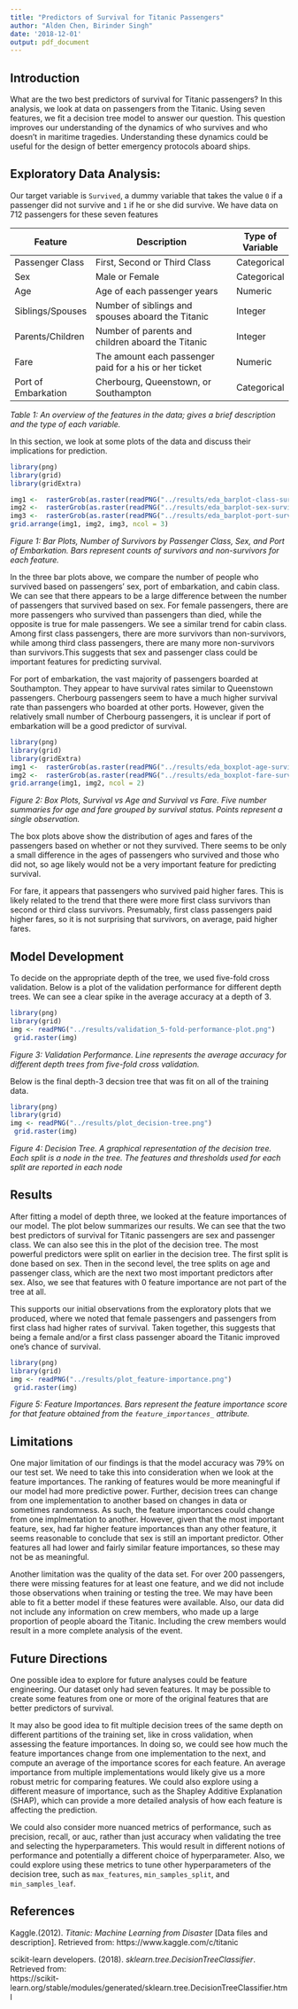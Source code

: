 ```yaml
---
title: "Predictors of Survival for Titanic Passengers"
author: "Alden Chen, Birinder Singh"
date: '2018-12-01'
output: pdf_document
---
```


## Introduction

What are the two best predictors of survival for Titanic passengers? In this analysis, we look at data on passengers from the Titanic. Using seven features, we fit a decision tree model to answer our question. This question improves our understanding of the dynamics of who survives and who doesn't in maritime tragedies. Understanding these dynamics could be useful for the design of better emergency protocols aboard ships.  

## Exploratory Data Analysis:

Our target variable is `Survived`, a dummy variable that takes the value `0` if a passenger did not survive and `1` if he or she did survive. We have data on 712 passengers for these seven features
  
|Feature	           |Description	                                    | Type of Variable |
|--------------------|-------------------------------------------------|-----------------|
|Passenger Class	   |First, Second or Third Class | Categorical |
|Sex	               |Male or Female |    Categorical |
|Age                 |Age of each passenger years	| Numeric |
|Siblings/Spouses	   |Number of siblings and spouses aboard the Titanic | Integer|
|Parents/Children	   |Number of parents and children aboard the Titanic | Integer|
|Fare	               |The amount each passenger paid for a his or her ticket | Numeric |
|Port of Embarkation |Cherbourg, Queenstown, or Southampton |  Categorical|  

*Table 1: An overview of the features in the data; gives a brief description and the type of each variable.*  



In this section, we look at some plots of the data and discuss their implications for prediction.    

```r

library(png)
library(grid)
library(gridExtra)

img1 <-  rasterGrob(as.raster(readPNG("../results/eda_barplot-class-survival.png")), interpolate = FALSE)
img2 <-  rasterGrob(as.raster(readPNG("../results/eda_barplot-sex-survival.png")), interpolate = FALSE)
img3 <-  rasterGrob(as.raster(readPNG("../results/eda_barplot-port-survival.png")), interpolate = FALSE)
grid.arrange(img1, img2, img3, ncol = 3)  
```    
*Figure 1: Bar Plots, Number of Survivors by Passenger Class, Sex, and Port of Embarkation. Bars represent counts of survivors and non-survivors for each feature.*  

In the three bar plots above, we compare the number of people who survived based on passengers' sex, port of embarkation, and cabin class. We can see that there appears to be a large difference between the number of passengers that survived based on sex. For female passengers, there are more passengers who survived than passengers than died, while the opposite is true for male passengers. We see a similar trend for cabin class. Among first class passengers, there are more survivors than non-survivors, while among third class passengers, there are many more non-survivors than survivors.This suggests that sex and passenger class could be important features for predicting survival.  

For port of embarkation, the vast majority of passengers boarded at Southampton. They appear to have survival rates similar to Queenstown passengers. Cherbourg passengers seem to have a much higher survival rate than passengers who boarded at other ports. However, given the relatively small number of Cherbourg passengers, it is unclear if port of embarkation will be a good predictor of survival.  


```r

library(png)
library(grid)
library(gridExtra)
img1 <-  rasterGrob(as.raster(readPNG("../results/eda_boxplot-age-survival.png")), interpolate = FALSE)
img2 <-  rasterGrob(as.raster(readPNG("../results/eda_boxplot-fare-survival.png")), interpolate = FALSE)
grid.arrange(img1, img2, ncol = 2)


```  

*Figure 2: Box Plots, Survival vs Age and Survival vs Fare. Five number summaries for age and fare grouped by survival status. Points represent a single observation.*  

The box plots above show the distribution of ages and fares of the passengers based on whether or not they survived. There seems to be only a small difference in the ages of passengers who survived and those who did not, so age likely would not be a very important feature for predicting survival.  

For fare, it appears that passengers who survived paid higher fares. This is likely related to the trend that there were more first class survivors than second or third class survivors. Presumably, first class passengers paid higher fares, so it is not surprising that survivors, on average, paid higher fares.  

## Model Development  

To decide on the appropriate depth of the tree, we used five-fold cross validation. Below is a plot of the validation performance for different depth trees. We can see a clear spike in the average accuracy at a depth of 3.   

 
```r
library(png)
library(grid)
img <- readPNG("../results/validation_5-fold-performance-plot.png")
 grid.raster(img)
```    

*Figure 3: Validation Performance. Line represents the average accuracy for different depth trees from five-fold cross validation.*  

Below is the final depth-3 decsion tree that was fit on all of the training data. 

```r
library(png)
library(grid)
img <- readPNG("../results/plot_decision-tree.png")
 grid.raster(img)
```  
*Figure 4: Decision Tree. A graphical representation of the decision tree. Each split is a node in the tree. The features and thresholds used for each split are reported in each node*  

## Results  

After fitting a model of depth three, we looked at the feature importances of our model. The plot below summarizes our results. We can see that the two best predictors of survival for Titanic passengers are sex and passenger class. We can also see this in the plot of the decision tree. The most powerful predictors were split on earlier in the decision tree. The first split is done based on sex. Then in the second level, the tree splits on age and passenger class, which are the next two most important predictors after sex. Also, we see that features with 0 feature importance are not part of the tree at all.   

This supports our initial observations from the exploratory plots that we produced, where we noted that female passengers and passengers from first class had higher rates of survival. Taken together, this suggests that being a female  and/or a first class passenger aboard the Titanic improved one's chance of survival.  

 
```r
library(png)
library(grid)
img <- readPNG("../results/plot_feature-importance.png")
 grid.raster(img)
```  

*Figure 5: Feature Importances. Bars represent the feature importance score for that feature obtained from the `feature_importances_` attribute.* 

## Limitations 
One major limitation of our findings is that the model accuracy was 79% on our test set. We need to take this into consideration when we look at the feature importances. The ranking of features would be more meaningful if our model had more predictive power. Further, decision trees can change from one implementation to another based on changes in data or sometimes randomness. As such, the feature importances could change from one implmentation to another. However, given that the most important feature, sex, had far higher feature importances than any other feature, it seems reasonable to conclude that sex is still an important predictor. Other features all had lower and fairly similar feature importances, so these may not be as meaningful. 

Another limitation was the quality of the data set. For over 200 passengers, there were missing features for at least one feature, and we did not include those observations when training or testing the tree. We may have been able to fit a better model if these features were available. Also, our data did not include any information on crew members, who made up a large proportion of people aboard the Titanic. Including the crew members would result in a more complete analysis of the event. 

## Future Directions

One possible idea to explore for future analyses could be feature engineering. Our dataset only had seven features. It may be possible to create some features from one or more of the original features that are better predictors of survival.  

It may also be good idea to fit multiple decision trees of the same depth on different partitions of the training set, like in cross validation, when assessing the feature importances. In doing so, we could see how much the feature importances change from one implementation to the next, and compute an average of the importance scores for each feature. An average importance from multiple implementations would likely give us a more robust metric for comparing features. We could also explore using a different measure of importance, such as the Shapley Additive Explanation (SHAP), which can provide a more detailed analysis of how each feature is affecting the prediction.  

We could also consider more nuanced metrics of performance, such as precision, recall, or auc,  rather than just accuracy when validating the tree and selecting the hyperparameters. This would result in different notions of performance and potentially a different choice of hyperparameter. Also, we could explore using these metrics to tune other hyperparameters of the decision tree, such as `max_features`, `min_samples_split`, and `min_samples_leaf`.  

## References

Kaggle.(2012). *Titanic: Machine Learning from Disaster* [Data files and description]. Retrieved from:                 https://www.kaggle.com/c/titanic    

scikit-learn developers. (2018). *sklearn.tree.DecisionTreeClassifier*.  Retrieved from:  
   https://scikit-learn.org/stable/modules/generated/sklearn.tree.DecisionTreeClassifier.html

